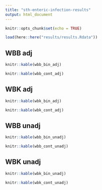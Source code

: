 ```yaml
---
title: "sth-enteric-infection-results"
output: html_document
---
```


```r
knitr::opts_chunk$set(echo = TRUE)

load(here::here("results/results.Rdata"))
```


## WBB adj

```r
knitr::kable(wbb_bin_adj)
```

```r
knitr::kable(wbb_cont_adj)
```

## WBK adj

```r
knitr::kable(wbk_bin_adj)
```

```r
knitr::kable(wbk_cont_adj)
```




## WBB unadj

```r
knitr::kable(wbb_bin_unadj)
```

```r
knitr::kable(wbb_cont_unadj)
```

## WBK unadj

```r
knitr::kable(wbk_bin_unadj)
```

```r
knitr::kable(wbk_cont_unadj)
```
